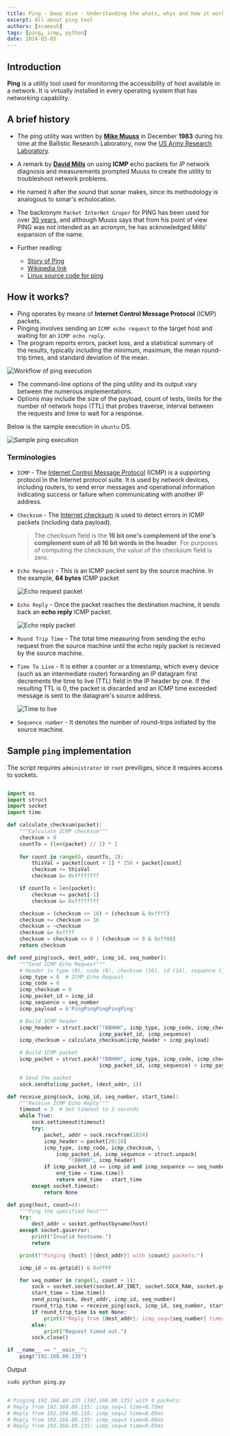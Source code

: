 ```yaml
---
title: Ping - Deep dive - Understanding the whats, whys and how it works?
excerpt: All about ping tool
authors: [sramesh]
tags: [ping, icmp, python]
date: 2024-05-05
---
```


## Introduction

**Ping** is a utility tool used for monitoring the accessibility of host available in a network. It is virtually installed in every operating system that has networking capability.

## A brief history

- The ping utility was written by **[Mike Muuss](https://en.wikipedia.org/wiki/Mike_Muuss)** in December **1983** during his time at the Ballistic Research Laboratory, now the [US Army Research Laboratory](https://en.wikipedia.org/wiki/US_Army_Research_Laboratory). 
- A remark by **[David Mills](https://en.wikipedia.org/wiki/David_L._Mills)** on using **ICMP** echo packets for _IP_ network diagnosis and measurements prompted Muuss to create the utility to troubleshoot network problems.  
- He named it after the sound that sonar makes, since its methodology is analogous to sonar's echolocation.
- The backronym `Packet InterNet Groper` for PING has been used for over <u>30 years</u>, and although Muuss says that from his point of view PING was not intended as an acronym, he has acknowledged Mills' expansion of the name.

- Further reading:
  - [Story of Ping](https://ftp.arl.army.mil/~mike/ping.html)
  - [Wikipedia link](https://en.wikipedia.org/wiki/Ping_(networking_utility))
  - [Linux source code for ping](https://github.com/torvalds/linux/blob/master/net/ipv4/ping.c)

## How it works?

- Ping operates by means of **Internet Control Message Protocol** (ICMP) packets. 
- Pinging involves sending an `ICMP echo request` to the target host and waiting for an `ICMP echo reply`. 
- The program reports errors, packet loss, and a statistical summary of the results, typically including the minimum, maximum, the mean round-trip times, and standard deviation of the mean.

![Workflow of `ping` execution](./img/ping.png)


- The command-line options of the ping utility and its output vary between the numerous implementations. 
- Options may include the size of the payload, count of tests, limits for the number of network hops (TTL) that probes traverse, interval between the requests and time to wait for a response.

Below is the sample execution in `ubuntu` OS.

![Sample `ping` execution](./img/sample_execution.png)


### Terminologies 

- `ICMP` - The [Internet Control Message Protocol](https://en.wikipedia.org/wiki/Internet_Control_Message_Protocol) (ICMP) is a supporting protocol in the Internet protocol suite. It is used by network devices, including routers, to send error messages and operational information indicating success or failure when communicating with another IP address.

- `Checksum` - The [Internet checksum](https://en.wikipedia.org/wiki/Internet_checksum) is used to detect errors in ICMP packets (including data payload). 

    >
    > The checksum field is the __16 bit one's complement of the one's complement sum of all 16 bit words in the header__. For purposes of computing 
    > the checksum, the value of the checksum field is zero.
    > 

- `Echo Request` - This is an ICMP packet sent by the source machine. In the example, **64 bytes** ICMP packet

    ![Echo request packet](./img/echo_request.png)

- `Echo Reply` - Once the packet reaches the destination machine, it sends back an **echo reply** ICMP packet.

    ![Echo reply packet](./img/echo_reply.png)

- `Round Trip Time` - The total time measuring from sending the echo request from the source machine until the echo reply packet is recieved by the source machine.

- `Time To Live` - It is either a counter or a timestamp, which every device (such as an intermediate router) forwarding an IP datagram first decrements the time to live (TTL) field in the IP header by one. If the resulting TTL is 0, the packet is discarded and an ICMP time exceeded message is sent to the datagram's source address.

    ![Time to live](./img/ttl.png)

- `Sequence number` - It denotes the number of round-trips initiated by the source machine.


## Sample `ping` implementation

The script requires `administrator` or `root` previliges, since it requires access to sockets.
```py title="ping.py" 

import os
import struct
import socket
import time

def calculate_checksum(packet):
    """Calculate ICMP checksum"""
    checksum = 0
    countTo = (len(packet) // 2) * 2
    
    for count in range(0, countTo, 2):
        thisVal = packet[count + 1] * 256 + packet[count]
        checksum += thisVal
        checksum &= 0xffffffff

    if countTo < len(packet):
        checksum += packet[-1]
        checksum &= 0xffffffff

    checksum = (checksum >> 16) + (checksum & 0xffff)
    checksum += checksum >> 16
    checksum = ~checksum
    checksum &= 0xffff
    checksum = checksum >> 8 | (checksum << 8 & 0xff00)
    return checksum

def send_ping(sock, dest_addr, icmp_id, seq_number):
    """Send ICMP Echo Request"""
    # Header is type (8), code (8), checksum (16), id (16), sequence (16)
    icmp_type = 8  # ICMP Echo Request
    icmp_code = 0
    icmp_checksum = 0
    icmp_packet_id = icmp_id
    icmp_sequence = seq_number
    icmp_payload = b'PingPingPingPingPing'

    # Build ICMP header
    icmp_header = struct.pack("!BBHHH", icmp_type, icmp_code, icmp_checksum,
                              icmp_packet_id, icmp_sequence)
    icmp_checksum = calculate_checksum(icmp_header + icmp_payload)

    # Build ICMP packet
    icmp_packet = struct.pack("!BBHHH", icmp_type, icmp_code, icmp_checksum,
                              icmp_packet_id, icmp_sequence) + icmp_payload

    # Send the packet
    sock.sendto(icmp_packet, (dest_addr, 1))

def receive_ping(sock, icmp_id, seq_number, start_time):
    """Receive ICMP Echo Reply"""
    timeout = 3  # Set timeout to 3 seconds
    while True:
        sock.settimeout(timeout)
        try:
            packet, addr = sock.recvfrom(1024)
            icmp_header = packet[20:28]
            icmp_type, icmp_code, icmp_checksum, \
                icmp_packet_id, icmp_sequence = struct.unpack(
                    "!BBHHH", icmp_header)
            if icmp_packet_id == icmp_id and icmp_sequence == seq_number:
                end_time = time.time()
                return end_time - start_time
        except socket.timeout:
            return None

def ping(host, count=4):
    """Ping the specified host"""
    try:
        dest_addr = socket.gethostbyname(host)
    except socket.gaierror:
        print("Invalid hostname.")
        return

    print(f"Pinging {host} [{dest_addr}] with {count} packets:")

    icmp_id = os.getpid() & 0xFFFF

    for seq_number in range(1, count + 1):
        sock = socket.socket(socket.AF_INET, socket.SOCK_RAW, socket.getprotobyname("icmp"))
        start_time = time.time()
        send_ping(sock, dest_addr, icmp_id, seq_number)
        round_trip_time = receive_ping(sock, icmp_id, seq_number, start_time)
        if round_trip_time is not None:
            print(f"Reply from {dest_addr}: icmp_seq={seq_number} time={round(round_trip_time * 1000, 2)}ms")
        else:
            print("Request timed out.")
        sock.close()

if __name__ == "__main__":
    ping("192.168.80.135")

```

Output
```sh frame="none"
sudo python ping.py
```
```sh frame="none"

# Pinging 192.168.80.135 [192.168.80.135] with 4 packets:
# Reply from 192.168.80.135: icmp_seq=1 time=0.73ms
# Reply from 192.168.80.135: icmp_seq=2 time=0.05ms
# Reply from 192.168.80.135: icmp_seq=3 time=0.06ms
# Reply from 192.168.80.135: icmp_seq=4 time=0.03ms
```
